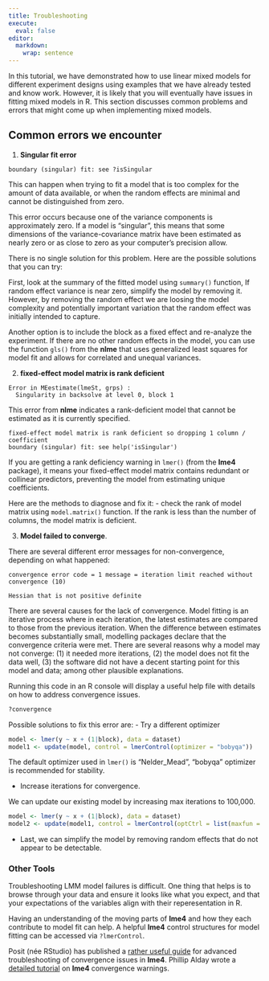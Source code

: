 ```yaml
---
title: Troubleshooting
execute: 
  eval: false
editor: 
  markdown: 
    wrap: sentence
---
```


In this tutorial, we have demonstrated how to use linear mixed models for different experiment designs using examples that we have already tested and know work. However, it is likely that you will eventually have issues in fitting mixed models in R. This section discusses common problems and errors that might come up when implementing mixed models.

## Common errors we encounter

1. **Singular fit error** 


```boundary (singular) fit: see ?isSingular```

This can happen when trying to fit a model that is too complex for the amount of data available, or when the random effects are minimal and cannot be distinguished from zero.

This error occurs because one of the variance components is approximately zero. If a model is "singular", this means that some dimensions of the variance-covariance matrix have been estimated as nearly zero or as close to zero as your computer's precision allow. 

There is no single solution for this problem. Here are the possible solutions that you can try:

First, look at the summary of the fitted model using `summary()` function, If random effect variance is near zero, simplify the model by removing it. However, by removing the random effect we are loosing the model complexity and potentially important variation that the random effect was initially intended to capture.

Another option is to include the block as a fixed effect and re-analyze the experiment. If there are no other random effects in the model, you can use the function `gls()` from the **nlme** that uses generalized least squares for model fit and allows for correlated and unequal variances. 

2. **fixed-effect model matrix is rank deficient**

```
Error in MEestimate(lmeSt, grps) :
  Singularity in backsolve at level 0, block 1
```

This error from **nlme** indicates a rank-deficient model that cannot be estimated as it is currently specified.

``` 
fixed-effect model matrix is rank deficient so dropping 1 column / coefficient
boundary (singular) fit: see help('isSingular')
```

If you are getting a rank deficiency warning in `lmer()` (from the **lme4** package), it means your fixed-effect model matrix contains redundant or collinear predictors, preventing the model from estimating unique coefficients.

Here are the methods to diagnose and fix it:
- check the rank of model matrix using `model.matrix()` function. If the rank is less than the number of columns, the model matrix is deficient.


3.  **Model failed to converge**. 

There are several different error messages for non-convergence, depending on what happened:

```convergence error code = 1 message = iteration limit reached without convergence (10)```


```Hessian that is not positive definite```

There are several causes for the lack of convergence. Model fitting is an iterative process where in each iteration, the latest estimates are compared to those from the previous iteration. When the difference between estimates becomes substantially small, modelling packages declare that the convergence criteria were met. There are several reasons why a model may not converge: (1) it needed more iterations, (2) the model does not fit the data well, (3) the software did not have a decent starting point for this model and data; among other plausible explanations.

Running this code in an R console will display a useful help file with details on how to address convergence issues.

```r
?convergence
```

Possible solutions to fix this error are:
- Try a different optimizer
```r
model <- lmer(y ~ x + (1|block), data = dataset)
model1 <- update(model, control = lmerControl(optimizer = "bobyqa"))
```

The default optimizer used in `lmer()` is "Nelder_Mead", "bobyqa" optimizer is recommended for stability. 

- Increase iterations for convergence.

We can update our existing model by increasing max iterations to 100,000. 
```r
model <- lmer(y ~ x + (1|block), data = dataset)
model2 <- update(model1, control = lmerControl(optCtrl = list(maxfun = 100000)))

```

- Last, we can simplify the model by removing random effects that do not appear to be detectable.


### Other Tools

Troubleshooting LMM model failures is difficult. One thing that helps is to browse through your data and ensure it looks like what you expect, and that your expectations of the variables align with their reperesentation in R. 

Having an understanding of the moving parts of **lme4** and how they each contribute to model fit can help. A helpful **lme4** control structures for model fitting can be accessed via `
?lmerControl`. 

Posit (née RStudio) has published a [rather useful guide](https://rstudio-pubs-static.s3.amazonaws.com/33653_57fc7b8e5d484c909b615d8633c01d51.html){.external target="_blank"} for advanced troubleshooting of convergence issues in **lme4**. Phillip Alday wrote a [detailed tutorial](https://rpubs.com/palday/lme4-singular-convergence){.external target="_blank"} on **lme4** convergence warnings. 

